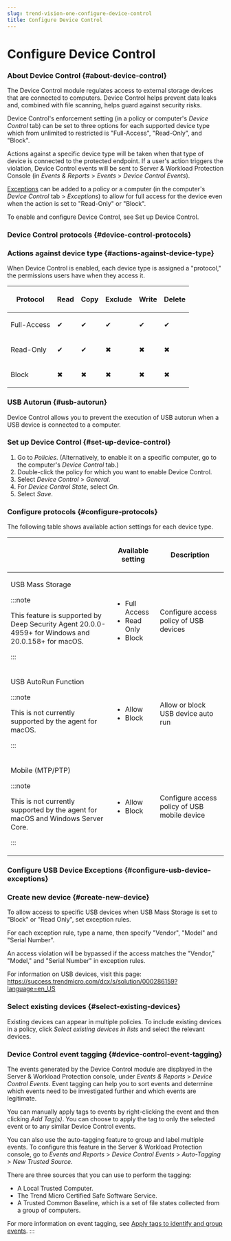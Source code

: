 ```yaml
---
slug: trend-vision-one-configure-device-control
title: Configure Device Control
---
```

# Configure Device Control

### About Device Control {#about-device-control}

The Device Control module regulates access to external storage devices that are connected to computers. Device Control helps prevent data leaks and, combined with file scanning, helps guard against security risks.

Device Control's enforcement setting (in a policy or computer's *Device Control* tab) can be set to three options for each supported device type which from unlimited to restricted is "Full-Access", "Read-Only", and "Block".

Actions against a specific device type will be taken when that type of device is connected to the protected endpoint. If a user's action triggers the violation, Device Control events will be sent to Server & Workload Protection Console (in *Events & Reports* \> *Events* \> *Device Control Events*).

[Exceptions](overview-section-computer-editor.mdx) can be added to a policy or a computer (in the computer's *Device Control* tab \> *Exceptions*) to allow for full access for the device even when the action is set to "Read-Only" or "Block".

To enable and configure Device Control, see Set up Device Control.

### Device Control protocols {#device-control-protocols}

### Actions against device type {#actions-against-device-type}

When Device Control is enabled, each device type is assigned a "protocol," the permissions users have when they access it.

<table>
<thead>
<tr>
<th><p>Protocol</p></th>
<th><p>Read</p></th>
<th><p>Copy</p></th>
<th><p>Exclude</p></th>
<th><p>Write</p></th>
<th><p>Delete</p></th>
</tr>
</thead>
<tbody>
<tr>
<td><p>Full-Access</p></td>
<td><p>✔</p></td>
<td><p>✔</p></td>
<td><p>✔</p></td>
<td><p>✔</p></td>
<td><p>✔</p></td>
</tr>
<tr>
<td><p>Read-Only</p></td>
<td><p>✔</p></td>
<td><p>✔</p></td>
<td><p>✖</p></td>
<td><p>✖</p></td>
<td><p>✖</p></td>
</tr>
<tr>
<td><p>Block</p></td>
<td><p>✖</p></td>
<td><p>✖</p></td>
<td><p>✖</p></td>
<td><p>✖</p></td>
<td><p>✖</p></td>
</tr>
</tbody>
</table>

### USB Autorun {#usb-autorun}

Device Control allows you to prevent the execution of USB autorun when a USB device is connected to a computer.

### Set up Device Control {#set-up-device-control}

1.  Go to *Policies*. (Alternatively, to enable it on a specific computer, go to the computer's *Device Control* tab.)
2.  Double-click the policy for which you want to enable Device Control.
3.  Select *Device Control* \> *General*.
4.  For *Device Control State*, select *On*.
5.  Select *Save*.

### Configure protocols {#configure-protocols}

The following table shows available action settings for each device type.

<table>
<thead>
<tr>
<th></th>
<th><p>Available setting</p></th>
<th><p>Description</p></th>
</tr>
</thead>
<tbody>
<tr>
<td><p>USB Mass Storage</p>


:::note

This feature is supported by Deep Security Agent 20.0.0-4959+ for Windows and 20.0.158+ for macOS.


:::

</td>
<td><ul>
<li>Full Access</li>
<li>Read Only</li>
<li>Block</li>
</ul></td>
<td><p>Configure access policy of USB devices</p></td>
</tr>
<tr>
<td><p>USB AutoRun Function</p>


:::note

This is not currently supported by the agent for macOS.


:::

</td>
<td><ul>
<li>Allow</li>
<li>Block</li>
</ul></td>
<td><p>Allow or block USB device auto run</p></td>
</tr>
<tr>
<td><p>Mobile (MTP/PTP)</p>


:::note

This is not currently supported by the agent for macOS and Windows Server Core.


:::

</td>
<td><ul>
<li>Allow</li>
<li>Block</li>
</ul></td>
<td><p>Configure access policy of USB mobile device</p></td>
</tr>
</tbody>
</table>

### Configure USB Device Exceptions {#configure-usb-device-exceptions}

### Create new device {#create-new-device}

To allow access to specific USB devices when USB Mass Storage is set to "Block" or "Read Only", set exception rules.

For each exception rule, type a name, then specify "Vendor", "Model" and "Serial Number".

An access violation will be bypassed if the access matches the "Vendor," "Model," and "Serial Number" in exception rules.

For information on USB devices, visit this page: <https://success.trendmicro.com/dcx/s/solution/000286159?language=en_US>

### Select existing devices {#select-existing-devices}

Existing devices can appear in multiple policies. To include existing devices in a policy, click *Select existing devices in lists* and select the relevant devices.

### Device Control event tagging {#device-control-event-tagging}

The events generated by the Device Control module are displayed in the Server & Workload Protection console, under *Events & Reports* \> *Device Control Events*. Event tagging can help you to sort events and determine which events need to be investigated further and which events are legitimate.

You can manually apply tags to events by right-clicking the event and then clicking *Add Tag(s)*. You can choose to apply the tag to only the selected event or to any similar Device Control events.

You can also use the auto-tagging feature to group and label multiple events. To configure this feature in the Server & Workload Protection console, go to *Events and Reports* \> *Device Control Events* \> *Auto-Tagging* \> *New Trusted Source*.

There are three sources that you can use to perform the tagging:

- A Local Trusted Computer.
- The Trend Micro Certified Safe Software Service.
- A Trusted Common Baseline, which is a set of file states collected from a group of computers.

For more information on event tagging, see [Apply tags to identify and group events](apply-tags-identify-group-events.mdx).
:::

